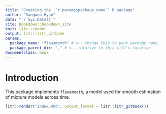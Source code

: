 ```yaml
---
title: "Creating the ``r params$package_name`` R package"
author: "Sangwon Hyun"
date: "`r Sys.Date()`"
site: bookdown::bookdown_site
knit: litr::render
output: litr::litr_gitbook
params:
  package_name: "flowsmooth" # <-- change this to your package name
  package_parent_dir: "." # <-- relative to this file's location
documentclass: book
---
```


# Introduction

This package implements `flowsmooth`, a model used for smooth estimation of
mixture models across time.



```r
litr::render("index.Rmd", output_format = litr::litr_gitbook())
```
